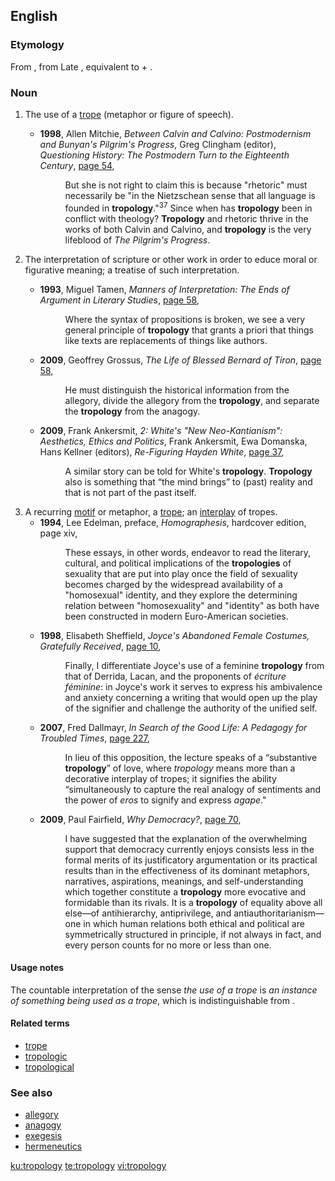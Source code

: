 ==English==
{{wikipedia|Tropological reading}}

===Etymology===
From {{etyl|LL.|en}} {{term|tropologia|lang=la}}, from Late {{etyl|el|-}} {{term|τροπολογία|lang=grc}}, equivalent to {{term|trope|lang=en}} + {{term|-ology|lang=en}}.

===Noun===
{{en-noun|~|tropologies}}

# {{context|rhetoric|lang=en}} The use of a [[trope]] (metaphor or figure of speech).
#* '''1998''', Allen Mitchie, ''Between Calvin and Calvino: Postmodernism and Bunyan's Pilgrim's Progress'', Greg Clingham (editor), ''Questioning History: The Postmodern Turn to the Eighteenth Century'', [https://books.google.com.au/books?id=Vpsgmt6V2OkC&pg=PA54&dq=%22tropology%22%7C%22tropologies%22&hl=en&sa=X&ei=WqAwVdDbOcLAmwWht4CQCA&redir_esc=y#v=onepage&q=%22tropology%22%7C%22tropologies%22&f=false page 54],
#*: But she is not right to claim this is because "rhetoric" must necessarily be "in the Nietzschean sense that all language is founded in '''tropology'''."<sup>37</sup> Since when has '''tropology''' been in conflict with theology? '''Tropology''' and rhetoric thrive in the works of both Calvin and Calvino, and '''tropology''' is the very lifeblood of ''The Pilgrim's Progress''.
# {{context|theology|philosophy|lang=en}} The interpretation of scripture or other work in order to educe moral or figurative meaning; a treatise of such interpretation.
#* '''1993''', Miguel Tamen, ''Manners of Interpretation: The Ends of Argument in Literary Studies'', [https://books.google.com.au/books?id=To1bMdYfV38C&pg=PA58&dq=%22tropology%22%7C%22tropologies%22&hl=en&sa=X&ei=WqAwVdDbOcLAmwWht4CQCA&redir_esc=y#v=onepage&q=%22tropology%22%7C%22tropologies%22&f=false page 58],
#*: Where the syntax of propositions is broken, we see a very general principle of '''tropology''' that grants a priori that things like texts are replacements of things like authors.
#* '''2009''', Geoffrey Grossus, ''The Life of Blessed Bernard of Tiron'', [https://books.google.com.au/books?id=S0Gg4aaG-EQC&pg=PA58&dq=%22tropology%22%7C%22tropologies%22&hl=en&sa=X&ei=WqAwVdDbOcLAmwWht4CQCA&redir_esc=y#v=onepage&q=%22tropology%22%7C%22tropologies%22&f=false page 58],
#*: He must distinguish the historical information from the allegory, divide the allegory from the '''tropology''', and separate the '''tropology''' from the anagogy.
#* '''2009''', Frank Ankersmit, ''2: White's "New Neo-Kantianism": Aesthetics, Ethics and Politics'', Frank Ankersmit, Ewa Domanska, Hans Kellner (editors), ''Re-Figuring Hayden White'', [https://books.google.com.au/books?id=U-vpxr3v39QC&pg=PA37&dq=%22tropology%22%7C%22tropologies%22&hl=en&sa=X&ei=WqAwVdDbOcLAmwWht4CQCA&redir_esc=y#v=onepage&q=%22tropology%22%7C%22tropologies%22&f=false page 37],
#*: A similar story can be told for White's '''tropology'''. '''Tropology''' also is something that “the mind brings” to (past) reality and that is not part of the past itself.
# A recurring [[motif]] or metaphor, a [[trope]]; an [[interplay]] of tropes.
#* '''1994''', Lee Edelman, preface, ''Homographesis'', hardcover edition, page xiv,
#*: These essays, in other words, endeavor to read the literary, cultural, and political implications of the '''tropologies''' of sexuality that are put into play once the field of sexuality becomes charged by the widespread availability of a "homosexual" identity, and they explore the determining relation between "homosexuality" and "identity" as both have been constructed in modern Euro-American societies.
#* '''1998''', Elisabeth Sheffield, ''Joyce's Abandoned Female Costumes, Gratefully Received'', [https://books.google.com.au/books?id=xJolyP5gUEYC&pg=PA10&dq=%22tropology%22%7C%22tropologies%22&hl=en&sa=X&ei=WqAwVdDbOcLAmwWht4CQCA&redir_esc=y#v=onepage&q=%22tropology%22%7C%22tropologies%22&f=false page 10],
#*: Finally, I differentiate Joyce's use of a feminine '''tropology''' from that of Derrida, Lacan, and the proponents of ''écriture féminine'': in Joyce's work it serves to express his ambivalence and anxiety concerning a writing that would open up the play of the signifier and challenge the authority of the unified self.
#* '''2007''', Fred Dallmayr, ''In Search of the Good Life: A Pedagogy for Troubled Times'', [https://books.google.com.au/books?id=_YLKXdzILikC&pg=PA227&dq=%22tropology%22%7C%22tropologies%22&hl=en&sa=X&ei=WqAwVdDbOcLAmwWht4CQCA&redir_esc=y#v=onepage&q=%22tropology%22%7C%22tropologies%22&f=false page 227],
#*: In lieu of this opposition, the lecture speaks of a “substantive '''tropology'''” of love, where ''tropology'' means more than a decorative interplay of tropes; it signifies the ability “simultaneously to capture the real analogy of sentiments and the power of ''eros'' to signify and express ''agape''."
#* '''2009''', Paul Fairfield, ''Why Democracy?'', [https://books.google.com.au/books?id=kPRlGoKytMgC&pg=PA70&dq=%22tropology%22%7C%22tropologies%22&hl=en&sa=X&ei=WqAwVdDbOcLAmwWht4CQCA&redir_esc=y#v=onepage&q=%22tropology%22%7C%22tropologies%22&f=false page 70],
#*: I have suggested that the explanation of the overwhelming support that democracy currently enjoys consists less in the formal merits of its justificatory argumentation or its practical results than in the effectiveness of its dominant metaphors, narratives, aspirations, meanings, and self-understanding which together constitute a '''tropology''' more evocative and formidable than its rivals. It is a '''tropology''' of equality above all else—of antihierarchy, antiprivilege, and antiauthoritarianism—one in which human relations both ethical and political are symmetrically structured in principle, if not always in fact, and every person counts for no more or less than one.

====Usage notes====
The countable interpretation of the sense ''the use of a trope'' is ''an instance of something being used as a trope'', which is indistinguishable from {{term|trope|lang=en}}.

====Related terms====
* [[trope]]
* [[tropologic]]
* [[tropological]]

===See also===
* [[allegory]]
* [[anagogy]]
* [[exegesis]]
* [[hermeneutics]]

[[ku:tropology]]
[[te:tropology]]
[[vi:tropology]]